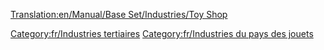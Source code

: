 [[Translation:en/Manual/Base Set/Industries/Toy Shop]]

{{fr/Industries|image=en/ToyShop.png
|nom=Magasin de jouets
|climats=[[fr/Manual/Climat#Pays des jouets|Pays des jouets]]
|accepte=[[fr/Manual/Base Set/Cargos/Jouet|Jouet]]
|produit=Rien
|notes=Absent des autres [[fr/Manual/Climat|climats]].
}}

[[Category:fr/Industries tertiaires]]
[[Category:fr/Industries du pays des jouets]]